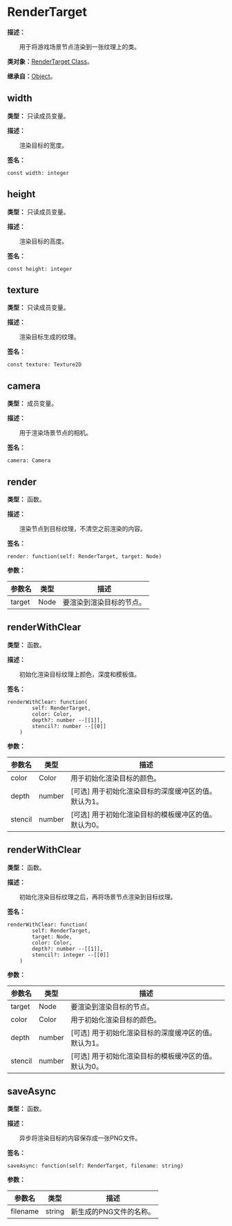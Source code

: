 # RenderTarget

**描述：**

&emsp;&emsp;用于将游戏场景节点渲染到一张纹理上的类。

**类对象：**[RenderTarget Class](/docs/api/Class%20Object/RenderTarget)。

**继承自：**[Object](/docs/api/Class/Object)。

## width

**类型：** 只读成员变量。

**描述：**

&emsp;&emsp;渲染目标的宽度。

**签名：**
```tl
const width: integer
```

## height

**类型：** 只读成员变量。

**描述：**

&emsp;&emsp;渲染目标的高度。

**签名：**
```tl
const height: integer
```

## texture

**类型：** 只读成员变量。

**描述：**

&emsp;&emsp;渲染目标生成的纹理。

**签名：**
```tl
const texture: Texture2D
```

## camera

**类型：** 成员变量。

**描述：**

&emsp;&emsp;用于渲染场景节点的相机。

**签名：**
```tl
camera: Camera
```

## render

**类型：** 函数。

**描述：**

&emsp;&emsp;渲染节点到目标纹理，不清空之前渲染的内容。

**签名：**
```tl
render: function(self: RenderTarget, target: Node)
```

**参数：**

| 参数名 | 类型 | 描述 |
| --- | --- | --- |
| target | Node | 要渲染到渲染目标的节点。 |

## renderWithClear

**类型：** 函数。

**描述：**

&emsp;&emsp;初始化渲染目标纹理上颜色，深度和模板值。

**签名：**
```tl
renderWithClear: function(
		self: RenderTarget,
		color: Color,
		depth?: number --[[1]],
		stencil?: number --[[0]]
	)
```

**参数：**

| 参数名 | 类型 | 描述 |
| --- | --- | --- |
| color | Color | 用于初始化渲染目标的颜色。 |
| depth | number | [可选] 用于初始化渲染目标的深度缓冲区的值。默认为1。 |
| stencil | number | [可选] 用于初始化渲染目标的模板缓冲区的值。默认为0。 |

## renderWithClear

**类型：** 函数。

**描述：**

&emsp;&emsp;初始化渲染目标纹理之后，再将场景节点渲染到目标纹理。

**签名：**
```tl
renderWithClear: function(
		self: RenderTarget,
		target: Node,
		color: Color,
		depth?: number --[[1]],
		stencil?: integer --[[0]]
	)
```

**参数：**

| 参数名 | 类型 | 描述 |
| --- | --- | --- |
| target | Node | 要渲染到渲染目标的节点。 |
| color | Color | 用于初始化渲染目标的颜色。 |
| depth | number | [可选] 用于初始化渲染目标的深度缓冲区的值。默认为1。 |
| stencil | number | [可选] 用于初始化渲染目标的模板缓冲区的值。默认为0。 |

## saveAsync

**类型：** 函数。

**描述：**

&emsp;&emsp;异步将渲染目标的内容保存成一张PNG文件。

**签名：**
```tl
saveAsync: function(self: RenderTarget, filename: string)
```

**参数：**

| 参数名 | 类型 | 描述 |
| --- | --- | --- |
| filename | string | 新生成的PNG文件的名称。 |